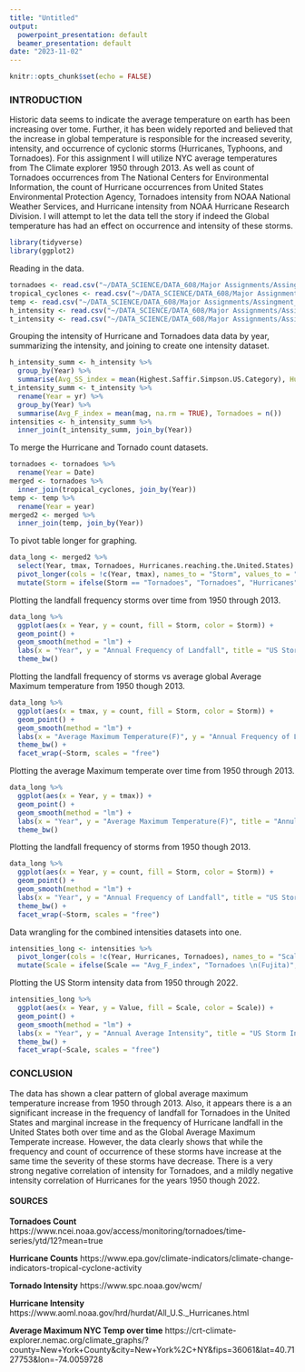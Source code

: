 ---
title: "Untitled"
output:
  powerpoint_presentation: default
  beamer_presentation: default
date: "2023-11-02"
---

```{r setup, include=FALSE}
knitr::opts_chunk$set(echo = FALSE)
```

### INTRODUCTION
Historic data seems to indicate the average temperature on earth has been increasing over tome. Further, it has been widely reported and believed that the increase in global temperature is responsible for the increased severity, intensity, and occurrence of cyclonic storms (Hurricanes, Typhoons, and Tornadoes). For this assignment I will utilize NYC average temperatures from The Climate explorer 1950 through 2013. As well as count of Tornadoes occurrences from The National Centers for Environmental Information, the count of Hurricane occurrences from United States Environmental Protection Agency, Tornadoes intensity from NOAA National Weather Services, and Hurricane intensity from NOAA Hurricane Research Division. I will attempt to let the data tell the story if indeed the Global temperature has had an effect on occurrence and intensity of these storms.

```{r}
library(tidyverse)
library(ggplot2)
```

Reading in the data.
```{r}
tornadoes <- read.csv("~/DATA_SCIENCE/DATA_608/Major Assignments/Assingment_5/DATA/tornadoes.csv")
tropical_cyclones <- read.csv("~/DATA_SCIENCE/DATA_608/Major Assignments/Assingment_5/DATA/tropical_cyclones.csv")
temp <- read.csv("~/DATA_SCIENCE/DATA_608/Major Assignments/Assingment_5/DATA/New_York_County-annual-hist_obs-tmax.csv")
h_intensity <- read.csv("~/DATA_SCIENCE/DATA_608/Major Assignments/Assingment_5/DATA/hurricane_intensity_by_year.csv")
t_intensity <- read.csv("~/DATA_SCIENCE/DATA_608/Major Assignments/Assingment_5/DATA/1950-2022_tornados_intensity.csv")
```

Grouping the intensity of Hurricane and Tornadoes data data by year, summarizing the intensity, and joining to create one intensity dataset.
```{r}
h_intensity_summ <- h_intensity %>% 
  group_by(Year) %>% 
  summarise(Avg_SS_index = mean(Highest.Saffir.Simpson.US.Category), Hurricanes = n())
t_intensity_summ <- t_intensity %>% 
  rename(Year = yr) %>% 
  group_by(Year) %>% 
  summarise(Avg_F_index = mean(mag, na.rm = TRUE), Tornadoes = n())
intensities <- h_intensity_summ %>% 
  inner_join(t_intensity_summ, join_by(Year))
```

To merge the Hurricane and Tornado count datasets.
```{r}
tornadoes <- tornadoes %>% 
  rename(Year = Date)
merged <- tornadoes %>% 
  inner_join(tropical_cyclones, join_by(Year))
temp <- temp %>% 
  rename(Year = year)
merged2 <- merged %>% 
  inner_join(temp, join_by(Year))
```

To pivot table longer for graphing.
```{r}
data_long <- merged2 %>% 
  select(Year, tmax, Tornadoes, Hurricanes.reaching.the.United.States) %>% 
  pivot_longer(cols = !c(Year, tmax), names_to = "Storm", values_to = "count") %>% 
  mutate(Storm = ifelse(Storm == "Tornadoes", "Tornadoes", "Hurricanes"))
```

Plotting the landfall frequency storms over time from 1950 through 2013.
```{r}
data_long %>% 
  ggplot(aes(x = Year, y = count, fill = Storm, color = Storm)) +
  geom_point() + 
  geom_smooth(method = "lm") +
  labs(x = "Year", y = "Annual Frequency of Landfall", title = "US Storm Frequency 1950 - 2013") +
  theme_bw()
```
Plotting the landfall frequency of storms vs average global Average Maximum temperature from 1950 though 2013.
```{r}
data_long %>% 
  ggplot(aes(x = tmax, y = count, fill = Storm, color = Storm)) +
  geom_point() + 
  geom_smooth(method = "lm") +
  labs(x = "Average Maximum Temperature(F)", y = "Annual Frequency of Landfall", title = "US Storm Frequency by Average Max Temperature", subtitle = "New York City, NY") +
  theme_bw() +
  facet_wrap(~Storm, scales = "free")
```
Plotting the average Maximum temperate over time from 1950 through 2013.
```{r}
data_long %>% 
  ggplot(aes(x = Year, y = tmax)) +
  geom_point() + 
  geom_smooth(method = "lm") +
  labs(x = "Year", y = "Average Maximum Temperature(F)", title = "Annularized Average Daily Max \nTemperature 1950 - 2013", subtitle = "New York City, NY") +
  theme_bw()
```

Plotting the landfall frequency of storms from 1950 though 2013.
```{r}
data_long %>% 
  ggplot(aes(x = Year, y = count, fill = Storm, color = Storm)) +
  geom_point() + 
  geom_smooth(method = "lm") +
  labs(x = "Year", y = "Annual Frequency of Landfall", title = "US Storm Frequency 1950 - 2013") +
  theme_bw() +
  facet_wrap(~Storm, scales = "free")
```

Data wrangling for the combined intensities datasets into one.
```{r}
intensities_long <- intensities %>% 
  pivot_longer(cols = !c(Year, Hurricanes, Tornadoes), names_to = "Scale", values_to = "Value") %>% 
  mutate(Scale = ifelse(Scale == "Avg_F_index", "Tornadoes \n(Fujita)", "Hurricanes \n(Saffir-Simpson)")) 
```


Plotting the US Storm intensity data from 1950 through 2022.
```{r}
intensities_long %>% 
  ggplot(aes(x = Year, y = Value, fill = Scale, color = Scale)) +
  geom_point() + 
  geom_smooth(method = "lm") +
  labs(x = "Year", y = "Annual Average Intensity", title = "US Storm Intensity 1950 - 2022") +
  theme_bw() +
  facet_wrap(~Scale, scales = "free")
```

### CONCLUSION
The data has shown a clear pattern of global average maximum temperature increase from 1950 through 2013. Also, it appears there is a an significant increase in the frequency of landfall for Tornadoes in the United States and marginal increase in the frequency of Hurricane landfall in the United States both over time and as the Global Average Maximum Temperate increase. However, the data clearly shows that while the frequency and count of occurrence of these storms have increase at the same time the severity of these storms have decrease. There is a very strong negative correlation of intensity for Tornadoes, and a mildly negative intensity correlation of Hurricanes for the years 1950 though 2022. 


#### SOURCES

**Tornadoes Count**
https://www.ncei.noaa.gov/access/monitoring/tornadoes/time-series/ytd/12?mean=true


**Hurricane Counts**
https://www.epa.gov/climate-indicators/climate-change-indicators-tropical-cyclone-activity


**Tornado Intensity**
https://www.spc.noaa.gov/wcm/


**Hurricane Intensity**
https://www.aoml.noaa.gov/hrd/hurdat/All_U.S._Hurricanes.html


**Average Maximum NYC Temp over time**
https://crt-climate-explorer.nemac.org/climate_graphs/?county=New+York+County&city=New+York%2C+NY&fips=36061&lat=40.7127753&lon=-74.0059728
